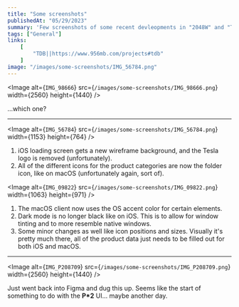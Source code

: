 ```yaml
---
title: "Some screenshots"
publishedAt: "05/29/2023"
summary: 'Few screenshots of some recent devleopments in "2048W" and "TDB".'
tags: ["General"]
links:
    [
        "TDB||https://www.956mb.com/projects#tdb"
    ]
image: "/images/some-screenshots/IMG_56784.png"
---
```


<Image
	alt={`IMG_98666`}
	src={`/images/some-screenshots/IMG_98666.png`}
    width={2560}
    height={1440}
/>

...which one?

---

<Image
	alt={`IMG_56784`}
	src={`/images/some-screenshots/IMG_56784.png`}
    width={1153}
    height={764}
/>

1. iOS loading screen gets a new wireframe background, and the Tesla logo is removed (unfortunately).
2. All of the different icons for the product categories are now the folder icon, like on macOS (unfortunately again, sort of).

<Image
	alt={`IMG_09822`}
	src={`/images/some-screenshots/IMG_09822.png`}
    width={1063}
    height={971}
/>

1. The macOS client now uses the OS accent color for certain elements.
2. Dark mode is no longer black like on iOS. This is to allow for window tinting and to more resemble native windows.
3. Some minor changes as well like icon positions and sizes. Visually it's pretty much there, all of the product data just needs to be filled out for both iOS and macOS.

---

<Image
	alt={`IMG_P208709`}
	src={`/images/some-screenshots/IMG_P208709.png`}
    width={2560}
    height={1440}
/>

Just went back into Figma and dug this up. Seems like the start of something to do with the **P\*2** UI... maybe another day.
